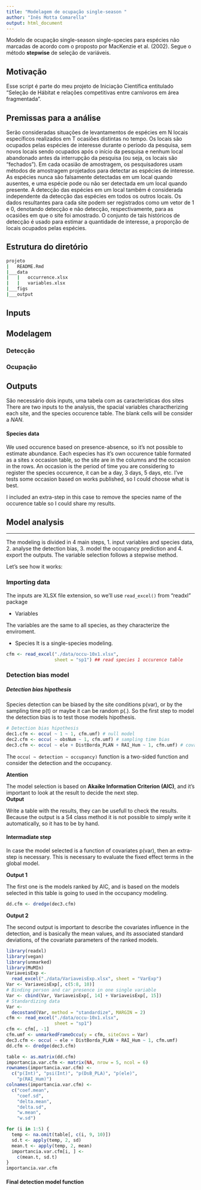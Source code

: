 ```yaml
---
title: "Modelagem de ocupação single-season "
author: "Inês Motta Comarella"
output: html_document
---
```



Modelo de ocupação single-season single-species para espécies não marcadas de acordo com o proposto por MacKenzie et al. (2002). Segue o método **stepwise** de seleção de variáveis.


## Motivação

Esse script é parte do meu projeto de Iniciação Científica entitulado "Seleção de Hábitat e relações competitivas entre carnívoros em área fragmentada".


## Premissas para a análise

Serão consideradas situações de levantamentos de espécies em N locais específicos realizados em T ocasiões distintas no tempo.
Os locais são ocupados pelas espécies de interesse durante o período da pesquisa, sem novos locais sendo ocupados após o início da pesquisa e nenhum local abandonado antes da interrupção da pesquisa (ou seja, os locais são "fechados").
Em cada ocasião de amostragem, os pesquisadores usam métodos de amostragem projetados para detectar as espécies de interesse.
As espécies nunca são falsamente detectadas em um local quando ausentes, e uma espécie pode ou não ser detectada em um local quando presente. A detecção das espécies em um local também é considerada independente da detecção das espécies em todos os outros locais.
Os dados resultantes para cada site podem ser registrados como um vetor de 1 e 0, denotando detecção e não detecção, respectivamente, para as ocasiões em que o site foi amostrado. O conjunto de tais históricos de detecção é usado para estimar a quantidade de interesse, a proporção de locais ocupados pelas espécies.

## Estrutura do diretório
``` bash
projeto
|   README.Rmd
|___data
|   |   occurrence.xlsx
|   |   variables.xlsx
|___figs
|___output
```

## Inputs

## Modelagem

### Detecção

### Ocupação

## Outputs

São necessário dois inputs, uma tabela com as características dos sites
There are two inputs to the analysis, the spacial variables charactherizing each site, and the species occurence table. The blank cells will be consider a *NAN*.  

#### Species data

We used occurence based on presence-absence, so it's not possible to estimate abundance. Each especies has it's own occurence table formated as a sites x occasion table, so the site are in the columns and the occasion in the rows. An occasion is the period of time you are considering to register the species occurence, it can be a day, 3 days, 5 days, etc. I've tests some occasion based on works published, so I could choose what is best.

I included an extra-step in this case to remove the species name of the occurence table so I could share my results.



## Model analysis
***
The modeling is divided in 4 main steps, 1. input variables and species data, 2. analyse the detection bias, 3. model the occupancy prediction and 4. export the outputs. The variable selection follows a stepwise method. 

Let's see how it works:

### Importing data
The inputs are XLSX file extension, so we'll use `read_excel()` from "readxl" package

* Variables

The variables are the same to all species, as they characterize the enviroment. 

* Species
It is a single-species modeling.

```r
cfm <- read_excel("./data/occu-10x1.xlsx",
                  sheet = "sp1") ## read species 1 occurence table
```


### Detection bias model

##### Detection bias hipothesis
Species detection can be biased by the site conditions p(var), or by the sampling time p(t) or maybe it can be random p(.). So the first step to model the detection bias is to test those models hipothesis.

```r
# Detection bias hipothesis
dec1.cfm <- occu( ~ 1 ~ 1, cfm.umf) # null model
dec2.cfm <- occu( ~ obsNum ~ 1, cfm.umf) # sampling time bias
dec3.cfm <- occu( ~ ele + DistBorda_PLAN + RAI_Hum ~ 1, cfm.umf) # covariates bias
```

The `occu( ~ detection ~ occupancy)` function is a two-sided function and consider the detection and the occupancy.  

**Atention**

The model selection is based on **Akaike Information Criterion (AIC)**, and it's important to look at the result to decide the next step.  
**Output**

Write a table with the results, they can be usefull to check the results. Because the output is a S4 class method it is not possible to simply write it automatically, so it has to be by hand.

#### Intermadiate step

In case the model selected is a function of covariates p(var), then an extra-step is necessary. This is necessary to evaluate the fixed effect terms in the global model.

**Output 1**

The first one is the models ranked by AIC, and is based on the models selected in this table is going to used in the occupancy modeling. 

```r
dd.cfm <- dredge(dec3.cfm)
```

**Output 2**

The second output is important to describe the covariates influence in the detection, and is basically the mean values, and its associated standard deviations, of the covariate parameters of the ranked models. 


```r
library(readxl)
library(vegan)
library(unmarked)
library(MuMIn)
VariaveisExp <-
  read_excel("./data/VariaveisExp.xlsx", sheet = "VarExp")
Var <- VariaveisExp[, c(5:8, 10)]
# Binding person and car presence in one single variable
Var <- cbind(Var, VariaveisExp[, 14] + VariaveisExp[, 15])
# Standardizing data
Var <-
  decostand(Var, method = "standardize", MARGIN = 2)
cfm <- read_excel("./data/occu-10x1.xlsx",
                  sheet = "sp1")
cfm <- cfm[, -1]
cfm.umf <- unmarkedFrameOccu(y = cfm, siteCovs = Var)
dec3.cfm <- occu( ~ ele + DistBorda_PLAN + RAI_Hum ~ 1, cfm.umf)
dd.cfm <- dredge(dec3.cfm)

table <- as.matrix(dd.cfm)
importancia.var.cfm <- matrix(NA, nrow = 5, ncol = 6)
rownames(importancia.var.cfm) <-
  c("p(Int)", "psi(Int)", "p(DsB_PLA)", "p(ele)",
    "p(RAI_Hum)")
colnames(importancia.var.cfm) <-
  c("coef.mean",
    "coef.sd",
    "delta.mean",
    "delta.sd",
    "w.mean",
    "w.sd")

for (i in 1:5) {
  temp <- na.omit(table[, c(i, 9, 10)])
  sd.t <- apply(temp, 2, sd)
  mean.t <- apply(temp, 2, mean)
  importancia.var.cfm[i, ] <-
    c(mean.t, sd.t)
}
importancia.var.cfm


```


#### Final detection model function







